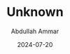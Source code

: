 ---
id: "DSCF0253"
filepath: "../../assets/photo/2024/DSCF0253.jpg"
title: "Unknown"
alt: ""
date: "2024-07-20"
author: "Abdullah Ammar"
iso: "640"
shutterspeed: "1/850s"
aperture: "f/9"
lens: "XC15-45mmF3.5-5.6 OIS PZ"
---